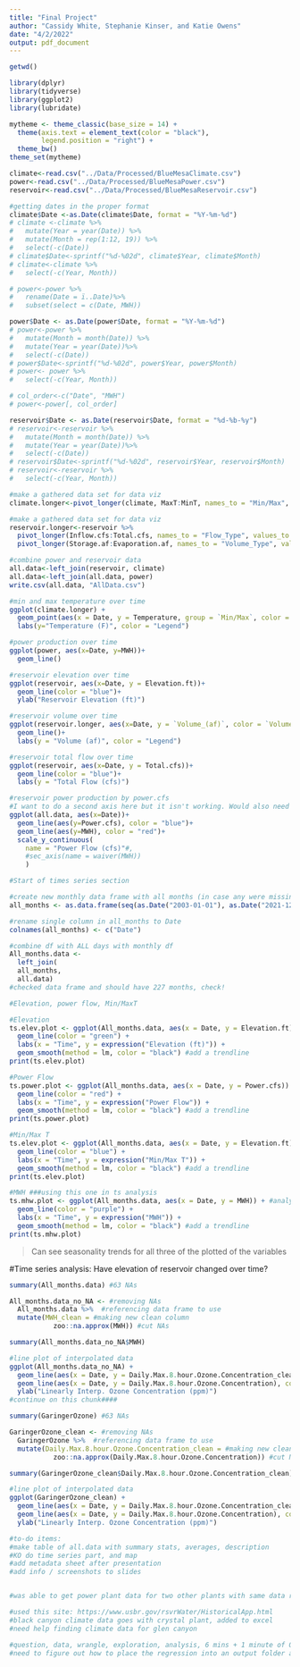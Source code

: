 ```yaml
---
title: "Final Project"
author: "Cassidy White, Stephanie Kinser, and Katie Owens"
date: "4/2/2022"
output: pdf_document
---
```

```r
getwd()
```

```r
library(dplyr)
library(tidyverse)
library(ggplot2)
library(lubridate)

mytheme <- theme_classic(base_size = 14) +
  theme(axis.text = element_text(color = "black"), 
        legend.position = "right") + 
  theme_bw()
theme_set(mytheme)
```


```r
climate<-read.csv("../Data/Processed/BlueMesaClimate.csv")
power<-read.csv("../Data/Processed/BlueMesaPower.csv")
reservoir<-read.csv("../Data/Processed/BlueMesaReservoir.csv")
```

```r
#getting dates in the proper format 
climate$Date <-as.Date(climate$Date, format = "%Y-%m-%d")
# climate <-climate %>%
#   mutate(Year = year(Date)) %>%
#   mutate(Month = rep(1:12, 19)) %>%
#   select(-c(Date))
# climate$Date<-sprintf("%d-%02d", climate$Year, climate$Month)
# climate<-climate %>%
#   select(-c(Year, Month))

# power<-power %>%
#   rename(Date = ï..Date)%>%
#   subset(select = c(Date, MWH))

power$Date <- as.Date(power$Date, format = "%Y-%m-%d")
# power<-power %>%
#   mutate(Month = month(Date)) %>%
#   mutate(Year = year(Date))%>%
#   select(-c(Date))
# power$Date<-sprintf("%d-%02d", power$Year, power$Month)
# power<- power %>%
#   select(-c(Year, Month))

# col_order<-c("Date", "MWH")
# power<-power[, col_order]

reservoir$Date <- as.Date(reservoir$Date, format = "%d-%b-%y")
# reservoir<-reservoir %>%
#   mutate(Month = month(Date)) %>%
#   mutate(Year = year(Date))%>%
#   select(-c(Date))
# reservoir$Date<-sprintf("%d-%02d", reservoir$Year, reservoir$Month)
# reservoir<-reservoir %>%
#   select(-c(Year, Month))

#make a gathered data set for data viz
climate.longer<-pivot_longer(climate, MaxT:MinT, names_to = "Min/Max", values_to = "Temperature")

#make a gathered data set for data viz
reservoir.longer<-reservoir %>%
  pivot_longer(Inflow.cfs:Total.cfs, names_to = "Flow_Type", values_to = "Flow_(cfs)") %>%
  pivot_longer(Storage.af:Evaporation.af, names_to = "Volume_Type", values_to = "Volume_(af)")

#combine power and reservoir data
all.data<-left_join(reservoir, climate)
all.data<-left_join(all.data, power)
write.csv(all.data, "AllData.csv")
```

```r
#min and max temperature over time
ggplot(climate.longer) +
  geom_point(aes(x = Date, y = Temperature, group = `Min/Max`, color = `Min/Max`)) +
  labs(y="Temperature (F)", color = "Legend")

#power production over time
ggplot(power, aes(x=Date, y=MWH))+
  geom_line()

#reservoir elevation over time
ggplot(reservoir, aes(x=Date, y = Elevation.ft))+
  geom_line(color = "blue")+
  ylab("Reservoir Elevation (ft)")

#reservoir volume over time
ggplot(reservoir.longer, aes(x=Date, y = `Volume_(af)`, color = `Volume_Type`))+
  geom_line()+
  labs(y = "Volume (af)", color = "Legend")

#reservoir total flow over time
ggplot(reservoir, aes(x=Date, y = Total.cfs))+
  geom_line(color = "blue")+
  labs(y = "Total Flow (cfs)")

#reservoir power production by power.cfs
#I want to do a second axis here but it isn't working. Would also need to add a legend.
ggplot(all.data, aes(x=Date))+
  geom_line(aes(y=Power.cfs), color = "blue")+
  geom_line(aes(y=MWH), color = "red")+
  scale_y_continuous(
    name = "Power Flow (cfs)"#,
    #sec_axis(name = waiver(MWH))
    )
```


```r
#Start of times series section

#create new monthly data frame with all months (in case any were missing)
all_months <- as.data.frame(seq(as.Date("2003-01-01"), as.Date("2021-12-01"), "month"))

#rename single column in all_months to Date
colnames(all_months) <- c("Date")

#combine df with ALL days with monthly df
All_months.data <-
  left_join(
  all_months,
  all.data)
#checked data frame and should have 227 months, check!
```
```r
#Elevation, power flow, Min/MaxT

#Elevation
ts.elev.plot <- ggplot(All_months.data, aes(x = Date, y = Elevation.ft)) + #analyzing elevation variable over time
  geom_line(color = "green") + 
  labs(x = "Time", y = expression("Elevation (ft)")) +
  geom_smooth(method = lm, color = "black") #add a trendline
print(ts.elev.plot)

#Power Flow
ts.power.plot <- ggplot(All_months.data, aes(x = Date, y = Power.cfs)) + #analyzing power variable over time
  geom_line(color = "red") + 
  labs(x = "Time", y = expression("Power Flow")) +
  geom_smooth(method = lm, color = "black") #add a trendline
print(ts.power.plot)

#Min/Max T
ts.elev.plot <- ggplot(All_months.data, aes(x = Date, y = Elevation.ft)) + #analyzing Min/Max T variable over time
  geom_line(color = "blue") + 
  labs(x = "Time", y = expression("Min/Max T")) +
  geom_smooth(method = lm, color = "black") #add a trendline
print(ts.elev.plot)

#MWH ###using this one in ts analysis
ts.mhw.plot <- ggplot(All_months.data, aes(x = Date, y = MWH)) + #analyzing MWH variable over time
  geom_line(color = "purple") + 
  labs(x = "Time", y = expression("MWH")) +
  geom_smooth(method = lm, color = "black") #add a trendline
print(ts.mhw.plot)

```
>Can see seasonality trends for all three of the plotted of the variables 


#Time series analysis: Have elevation of reservoir changed over time?


```r
summary(All_months.data) #63 NAs

All_months.data_no_NA <- #removing NAs
  All_months.data %>%  #referencing data frame to use
  mutate(MWH_clean = #making new clean column
           zoo::na.approx(MWH)) #cut NAs

summary(All_months.data_no_NA$MWH)

#line plot of interpolated data
ggplot(All_months.data_no_NA) +
  geom_line(aes(x = Date, y = Daily.Max.8.hour.Ozone.Concentration_clean), color = "green") +
  geom_line(aes(x = Date, y = Daily.Max.8.hour.Ozone.Concentration), color = "brown") +
  ylab("Linearly Interp. Ozone Concentration (ppm)") 
#continue on this chunk####
```

```r
summary(GaringerOzone) #63 NAs

GaringerOzone_clean <- #removing NAs
  GaringerOzone %>%  #referencing data frame to use
  mutate(Daily.Max.8.hour.Ozone.Concentration_clean = #making new clean column
           zoo::na.approx(Daily.Max.8.hour.Ozone.Concentration)) #cut NAs

summary(GaringerOzone_clean$Daily.Max.8.hour.Ozone.Concentration_clean)

#line plot of interpolated data
ggplot(GaringerOzone_clean) +
  geom_line(aes(x = Date, y = Daily.Max.8.hour.Ozone.Concentration_clean), color = "blue") +
  geom_line(aes(x = Date, y = Daily.Max.8.hour.Ozone.Concentration), color = "orange") +
  ylab("Linearly Interp. Ozone Concentration (ppm)") 

```

```r

#to-do items:
#make table of all.data with summary stats, averages, description
#KO do time series part, and map
#add metadata sheet after presentation
#add info / screenshots to slides


#was able to get power plant data for two other plants with same data range, but the reservoir data didn't match up. maybe we can just show analyses on the three power plants production levels and leave the reservoir/climate data for later if needed. 

#used this site: https://www.usbr.gov/rsvrWater/HistoricalApp.html
#black canyon climate data goes with crystal plant, added to excel
#need help finding climate data for glen canyon

#question, data, wrangle, exploration, analysis, 6 mins + 1 minute of Q/A
#need to figure out how to place the regression into an output folder alongside other folders
```

